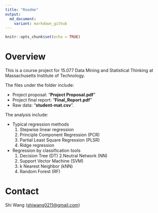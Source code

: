 ```yaml
---  
title: "Readme"
output: 
  md_document:
    variant: markdown_github
---
```


```r
knitr::opts_chunk$set(echo = TRUE)
```

# Overview

This is a course project for 15.077 Data Mining and Statistical Thinking at Massachusetts Institute of Technology. 

The files under the folder include:

* Project proposal: "**Project Proposal.pdf**"
* Project final report: "**Final_Report.pdf**"
* Raw data: "**student-mat.csv**".

The analysis include:

* Typical regression methods
  1. Stepwise linear regression
  2. Principle Component Regression (PCR)
  3. Partial Least Square Regression (PLSR)
  4. Ridge regression

* Regression by classification tools
  1. Decision Tree (DT)
  2.Neutral Network (NN)
  3. Support Vector Machine (SVM)
  4. k Nearest Neighbor (kNN)
  5. Random Forest (RF)

# Contact

Shi Wang (<shiwang0211@gmail.com>)
